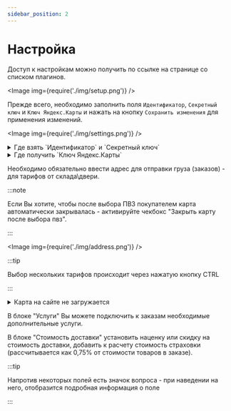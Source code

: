 ```yaml
---
sidebar_position: 2
---
```


# Настройка

Доступ к настройкам можно получить по ссылке на странице со списком плагинов.

<Image img={require('./img/setup.png')} />

Прежде всего, необходимо заполнить поля `Идентификатор`, `Секретный ключ` и `Ключ Яндекс.Карты` и нажать на кнопку
`Сохранить изменения` для применения изменений.

<Image img={require('./img/settings.png')} />

<details>
    <summary>Где взять `Идентификатор` и `Секретный ключ`</summary>

    Необходимо перейти на страницу [Интеграции](https://lk.cdek.ru/integration) в ЛК СДЭК
    <Image img={require('./img/int.png')} />
    И скопировать ключи из соответствующих полей.
    <Image img={require('./img/keys.png')} />

</details>

<details>
    <summary>Где получить `Ключ Яндекс.Карты`</summary>

    Инструкцию можно найти на странице [Яндекс.Карты](/yandex).

</details>

Необходимо обязательно ввести адрес для отправки груза (заказов) - для тарифов от склада\двери.

:::note

Если Вы хотите, чтобы после выбора ПВЗ покупателем карта автоматически закрывалась - активируйте чекбокс "Закрыть карту после выбора пвз".

:::

<Image img={require('./img/address.png')} />

:::tip

Выбор нескольких тарифов происходит через нажатую кнопку CTRL

:::

<details>
    <summary>Карта на сайте не загружается</summary>

    <Image img={require('./img/yandex.png')} />

    Проверьте, что в точности выполнили [инструкцию по настройке ключа](/yandex) и подождали указанное
    время.

    Если проблема сохраняется, пожалуйста, обратитесь в [техподдержку](mailto:integrator@cdek.ru).

</details>

В блоке "Услуги" Вы можете подключить к заказам необходимые дополнительные услуги.

В блоке "Стоимость доставки" установить наценку или скидку на стоимость доставки, добавить к расчету стоимость
страховки (рассчитывается как 0,75% от стоимости товаров в заказе).

:::tip

Напротив некоторых полей есть значок вопроса - при наведении на него, отобразится подробная информация о поле

:::
